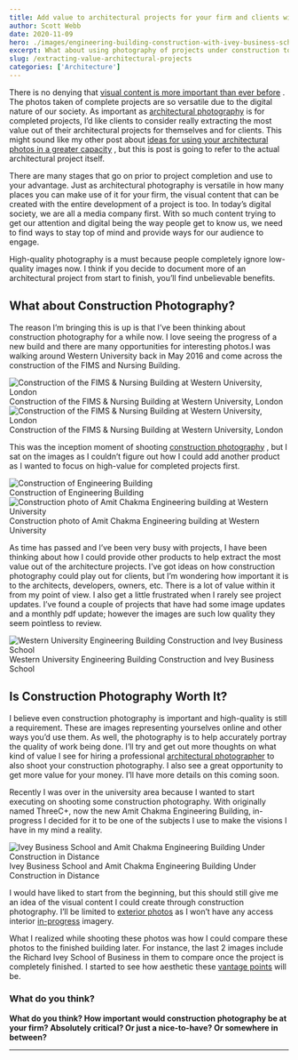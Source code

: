 ```yaml
---
title: Add value to architectural projects for your firm and clients with Construction Photography
author: Scott Webb
date: 2020-11-09
hero: ./images/engineering-building-construction-with-ivey-business-school.jpg
excerpt: What about using photography of projects under construction to extract more value and build anticipation?
slug: /extracting-value-architectural-projects
categories: ['Architecture']
---
```


There is no denying that  [visual content is more important than ever before](/architectural-photography-changing) . The photos taken of complete projects are so versatile due to the digital nature of our society. As important as  [architectural photography](/)  is for completed projects, I’d like clients to consider really extracting the most value out of their architectural projects for themselves and for clients. This might sound like my other post about  [ideas for using your architectural photos in a greater capacity](/ideas-architects-find-greater-value-architectural-photography) , but this is post is going to refer to the actual architectural project itself.

There are many stages that go on prior to project completion and use to your advantage. Just as architectural photography is versatile in how many places you can make use of it for your firm, the visual content that can be created with the entire development of a project is too. In today’s digital society, we are all a media company first. With so much content trying to get our attention and digital being the way people get to know us, we need to find ways to stay top of mind and provide ways for our audience to engage. 

High-quality photography is a must because people completely ignore low-quality images now. I think if you decide to document more of an architectural project from start to finish, you’ll find unbelievable benefits.  

## What about Construction Photography?
The reason I’m bringing this is up is that I’ve been thinking about construction photography for a while now. I love seeing the progress of a new build and there are many opportunities for interesting photos.I was walking around Western University back in May 2016 and come across the construction of the  FIMS and Nursing Building. 

<div className="Image__Medium">
  <img
    src="./images/construction_fims_nursing_building-3.jpg"
    title="Construction of the FIMS & Nursing Building at Western University, London"
    alt="Construction of the FIMS & Nursing Building at Western University, London"
  />
  <figcaption>Construction of the FIMS & Nursing Building at Western University, London</figcaption>
</div>



<div className="Image__Medium">
  <img
    src="./images/construction_fims_nursing_building-2.jpg"
    title="Construction of the FIMS & Nursing Building at Western University, London"
    alt="Construction of the FIMS & Nursing Building at Western University, London"
  />
  <figcaption>Construction of the FIMS & Nursing Building at Western University, London</figcaption>
</div>



This was the inception moment of shooting  [construction photography](/construction-photography) , but I sat on the images as I couldn’t figure out how I could add another product as I wanted to focus on high-value for completed projects first.

<div className="Image__Medium">
  <img
    src="./images/ThreeC_construction_photo-8.jpg"
    title="Construction of Engineering Building"
    alt="Construction of Engineering Building"
  />
  <figcaption>Construction of Engineering Building</figcaption>
</div>

<div className="Image__Medium">
  <img
    src="./images/construction-photography-amit-chakma-engineering-building-uwo.jpg"
    title="Construction photo of Amit Chakma Engineering building at Western University"
    alt="Construction photo of Amit Chakma Engineering building at Western University"
  />
  <figcaption>Construction photo of Amit Chakma Engineering building at Western University</figcaption>
</div>



As time has passed and I’ve been very busy with projects, I have been thinking about how I could provide other products to help extract the most value out of the architecture projects. I’ve got ideas on how construction photography could play out for clients, but I’m wondering how important it is to the architects, developers, owners, etc. There is a lot of value within it from my point of view. I also get a little frustrated when I rarely see project updates. I’ve found a couple of projects that have had some image updates and a monthly pdf update; however the images are such low quality they seem pointless to review.

<div className="Image__Medium">
  <img
    src="./images/engineering-building-construction-with-ivey-business-school.jpg"
    title="Western University Engineering Building Construction and Ivey Business School"
    alt="Western University Engineering Building Construction and Ivey Business School"
  />
  <figcaption>Western University Engineering Building Construction and Ivey Business School</figcaption>
</div>


## Is Construction Photography Worth It?
I believe even construction photography is important and high-quality is still a requirement. These are images representing yourselves online and other ways you’d use them. As well, the photography is to help accurately portray the quality of work being done. I’ll try and get out more thoughts on what kind of value I see for hiring a professional [architectural photographer](/)  to also shoot your construction photography. I also see a great opportunity to get more value for your money. I’ll have more details on this coming soon. 

Recently I was over in the university area because I wanted to start executing on shooting some construction photography. With originally named ThreeC+, now the new Amit Chakma Engineering Building, in-progress I decided for it to be one of the subjects I use to make the visions I have in my mind a reality.

<div className="Image__Medium">
  <img
    src="./images/ivey-business-school-building-and-engineering-building-in-distance.jpg"
    title="Ivey Business School and Amit Chakma Engineering Building Under Construction in Distance"
    alt="Ivey Business School and Amit Chakma Engineering Building Under Construction in Distance"
  />
  <figcaption>Ivey Business School and Amit Chakma Engineering Building Under Construction in Distance</figcaption>
</div>


 I would have liked to start from the beginning, but this should still give me an idea of the visual content I could create through construction photography. I’ll be limited to  [exterior photos](/exterior-photography)  as I won’t have any access interior  [in-progress](/construction-photography)  imagery. 

What I realized while shooting these photos was how I could compare these photos to the finished building later.  For instance, the last 2 images include the  Richard Ivey School of Business  in them to compare once the project is completely finished. I started to see how aesthetic these [vantage points](/london-ontario-vantage-points) will be. 

### What do you think?

**What do you think? How important would construction photography be at your firm? Absolutely critical? Or just a nice-to-have? Or somewhere in between?**

---